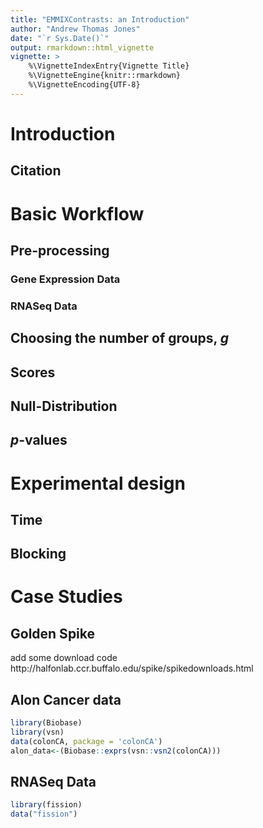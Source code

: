 ```yaml
---
title: "EMMIXContrasts: an Introduction"
author: "Andrew Thomas Jones"
date: "`r Sys.Date()`"
output: rmarkdown::html_vignette
vignette: >
    %\VignetteIndexEntry{Vignette Title}
    %\VignetteEngine{knitr::rmarkdown}
    %\VignetteEncoding{UTF-8}
---
```


# Introduction

## Citation

# Basic Workflow

## Pre-processing

### Gene Expression Data

### RNASeq Data

## Choosing the number of groups, *g*

## Scores

## Null-Distribution

## *p*-values

# Experimental design

## Time

## Blocking

# Case Studies

## Golden Spike
add some download code
http://halfonlab.ccr.buffalo.edu/spike/spikedownloads.html

## Alon Cancer data

```r
library(Biobase)
library(vsn)
data(colonCA, package = 'colonCA')
alon_data<-(Biobase::exprs(vsn::vsn2(colonCA)))
```

## RNASeq Data
```r
library(fission)
data("fission")
```

